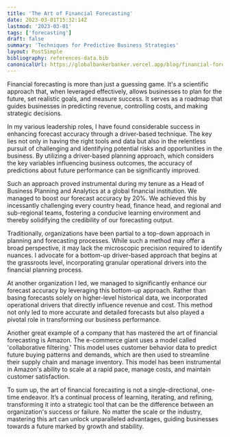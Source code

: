 ```yaml
---
title: 'The Art of Financial Forecasting'
date: 2023-03-01T15:32:14Z
lastmod: '2023-03-01'
tags: ['forecasting']
draft: false
summary: 'Techniques for Predictive Business Strategies'
layout: PostSimple
bibliography: references-data.bib
canonicalUrl: https://globalbankerbanker.vercel.app/blog/financial-forecasting/
---
```


Financial forecasting is more than just a guessing game. It's a scientific approach that, when leveraged effectively, allows businesses to plan for the future, set realistic goals, and measure success. It serves as a roadmap that guides businesses in predicting revenue, controlling costs, and making strategic decisions.

In my various leadership roles, I have found considerable success in enhancing forecast accuracy through a driver-based technique. The key lies not only in having the right tools and data but also in the relentless pursuit of challenging and identifying potential risks and opportunities in the business. By utilizing a driver-based planning approach, which considers the key variables influencing business outcomes, the accuracy of predictions about future performance can be significantly improved.

Such an approach proved instrumental during my tenure as a Head of Business Planning and Analytics at a global financial institution. We managed to boost our forecast accuracy by 20%. We achieved this by incessantly challenging every country head, finance head, and regional and sub-regional teams, fostering a conducive learning environment and thereby solidifying the credibility of our forecasting output.

Traditionally, organizations have been partial to a top-down approach in planning and forecasting processes. While such a method may offer a broad perspective, it may lack the microscopic precision required to identify nuances. I advocate for a bottom-up driver-based approach that begins at the grassroots level, incorporating granular operational drivers into the financial planning process.

At another organization I led, we managed to significantly enhance our forecast accuracy by leveraging this bottom-up approach. Rather than basing forecasts solely on higher-level historical data, we incorporated operational drivers that directly influence revenue and cost. This method not only led to more accurate and detailed forecasts but also played a pivotal role in transforming our business performance.

Another great example of a company that has mastered the art of financial forecasting is Amazon. The e-commerce giant uses a model called 'collaborative filtering.' This model uses customer behavior data to predict future buying patterns and demands, which are then used to streamline their supply chain and manage inventory. This model has been instrumental in Amazon's ability to scale at a rapid pace, manage costs, and maintain customer satisfaction.

To sum up, the art of financial forecasting is not a single-directional, one-time endeavor. It’s a continual process of learning, iterating, and refining, transforming it into a strategic tool that can be the difference between an organization's success or failure. No matter the scale or the industry, mastering this art can unlock unparalleled advantages, guiding businesses towards a future marked by growth and stability.
